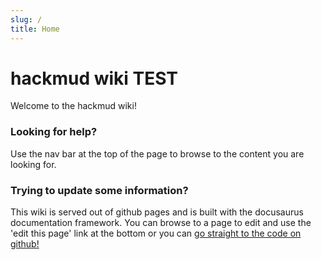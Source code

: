 ```yaml
---
slug: /
title: Home
---
```


# hackmud wiki TEST

Welcome to the hackmud wiki!

### Looking for help?

Use the nav bar at the top of the page to browse to the content you are looking for.

### Trying to update some information?

This wiki is served out of github pages and is built with the docusaurus documentation framework. You can browse to a page to edit and use the 'edit this page' link at the bottom or you can [go straight to the code on github!](https://github.com/comcode-org/hackmud_wiki/)
